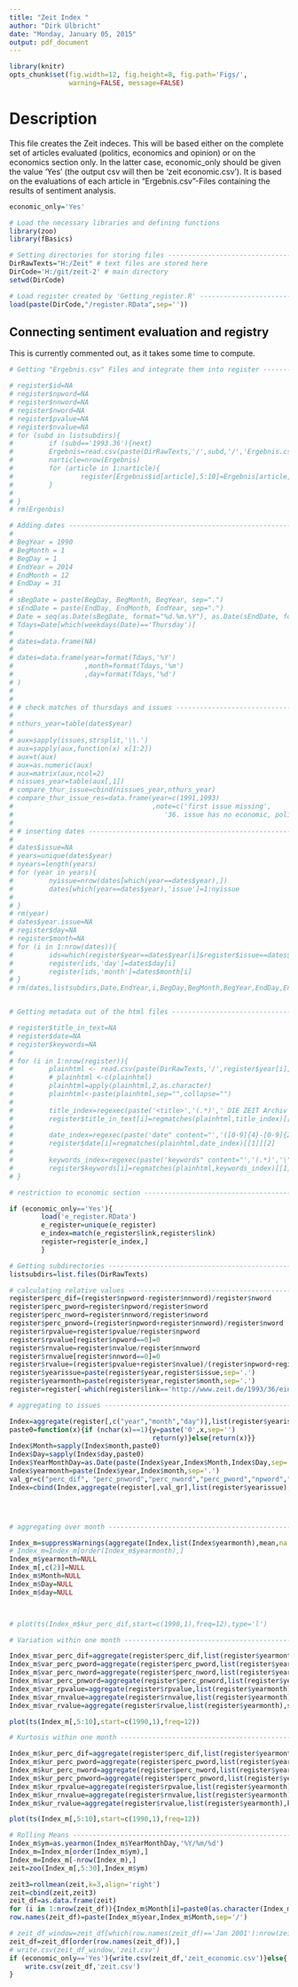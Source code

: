 ```yaml
---
title: "Zeit Index "
author: "Dirk Ulbricht"
date: "Monday, January 05, 2015"
output: pdf_document
---
```


```r
library(knitr)
opts_chunk$set(fig.width=12, fig.height=8, fig.path='Figs/',
               warning=FALSE, message=FALSE)
```


# Description 

This file creates the Zeit indeces. This will be based either on the complete set of articles evaluated (politics, economics and opinion) or on the economics section only. In the latter case, economic_only should be given the value 'Yes' (the output csv will then be 'zeit economic.csv'). It is based on the evaluations of each article in "Ergebnis.csv"-Files containing the results of sentiment analysis. 

```r
economic_only='Yes'

# Load the necessary libraries and defining functions
library(zoo)
library(fBasics)

# Setting directories for storing files -------------------------------------------------------
DirRawTexts="H:/Zeit" # text files are stored here
DirCode='H:/git/zeit-2' # main directory
setwd(DirCode)

# Load register created by 'Getting_register.R' ---------------------------
load(paste(DirCode,"/register.RData",sep=''))
```
## Connecting sentiment evaluation and registry
This is currently commented out, as it takes some time to compute.

```r
# Getting "Ergebnis.csv" Files and integrate them into register -----------

# register$id=NA
# register$npword=NA
# register$nnword=NA
# register$nword=NA
# register$pvalue=NA
# register$nvalue=NA
# for (subd in listsubdirs){
#         if (subd=='1993.36'){next}
#         Ergebnis=read.csv(paste(DirRawTexts,'/',subd,'/','Ergebnis.csv',sep=''),row.names=1)
#         narticle=nrow(Ergebnis)
#         for (article in 1:narticle){
#                 register[Ergebnis$id[article],5:10]=Ergebnis[article,]
#         }
#         
# }
# rm(Ergenbis)

# Adding dates ------------------------------------------------------------
# 
# BegYear = 1990
# BegMonth = 1
# BegDay = 1
# EndYear = 2014
# EndMonth = 12
# EndDay = 31
# 
# sBegDate = paste(BegDay, BegMonth, BegYear, sep=".")
# sEndDate = paste(EndDay, EndMonth, EndYear, sep=".")
# Date = seq(as.Date(sBegDate, format="%d.%m.%Y"), as.Date(sEndDate, format="%d.%m.%Y"), by="days")
# Tdays=Date[which(weekdays(Date)=='Thursday')]
# 
# dates=data.frame(NA)
# 
# dates=data.frame(year=format(Tdays,'%Y')
#                  ,month=format(Tdays,'%m')
#                  ,day=format(Tdays,'%d')
# )
# 
# 
# # check matches of thursdays and issues -----------------------------------
# 
# nthurs_year=table(dates$year)
# 
# aux=sapply(issues,strsplit,'\\.')
# aux=sapply(aux,function(x) x[1:2])
# aux=t(aux)
# aux=as.numeric(aux)
# aux=matrix(aux,ncol=2)
# nissues_year=table(aux[,1])
# compare_thur_issue=cbind(nissues_year,nthurs_year)
# compare_thur_issue_res=data.frame(year=c(1991,1993)
#                                   ,note=c('first issue missing',
#                                      '36. issue has no economic, politics or essay article'))
# 
# # inserting dates ---------------------------------------------------------
# 
# dates$issue=NA
# years=unique(dates$year)
# nyears=length(years)
# for (year in years){
#         nyissue=nrow(dates[which(year==dates$year),])
#         dates[which(year==dates$year),'issue']=1:nyissue
#         
# }
# rm(year)
# dates$year.issue=NA
# register$day=NA
# register$month=NA
# for (i in 1:nrow(dates)){
#         ids=which(register$year==dates$year[i]&register$issue==dates$issue[i])
#         register[ids,'day']=dates$day[i]
#         register[ids,'month']=dates$month[i]
# }
# rm(dates,listsubdirs,Date,EndYear,i,BegDay,BegMonth,BegYear,EndDay,EndMonth,Tdays,ids,nyears,nyissue,sBegDate,sEndDate,years)


# Getting metadata out of the html files ----------------------------------

# register$title_in_text=NA
# register$date=NA
# register$keywords=NA
# 
# for (i in 1:nrow(register)){
#         plainhtml <- read.csv(paste(DirRawTexts,'/',register$year[i],'.',register$issue[i],'/',i,'.txt',sep=''))[-1]
#         # plainhtml <-c(plainhtml)
#         plainhtml=apply(plainhtml,2,as.character)
#         plainhtml<-paste(plainhtml,sep="",collapse="")
#         
#         title_index=regexec(paste('<title>','(.*)',' DIE ZEIT Archiv',sep=''),plainhtml)
#         register$title_in_text[i]=regmatches(plainhtml,title_index)[[1]][2]
#         
#         date_index=regexec(paste('date" content="','([0-9]{4}-[0-9]{2}-[0-9]{2})',sep=''),plainhtml)
#         register$date[i]=regmatches(plainhtml,date_index)[[1]][2]
#         
#         keywords_index=regexec(paste('keywords" content="','(.*)','\"><(meta property)=\"og:site_name\"',sep=''),plainhtml)
#         register$keywords[i]=regmatches(plainhtml,keywords_index)[[1]][2]
# }

# restriction to economic section -----------------------------------------

if (economic_only=='Yes'){
        load('e_register.RData')
        e_register=unique(e_register)
        e_index=match(e_register$link,register$link)
        register=register[e_index,]
        }

# Getting subdirectories --------------------------------------------------
listsubdirs=list.files(DirRawTexts)

# calculating relative values ---------------------------------------------
register$perc_dif=(register$npword-register$nnword)/register$nword
register$perc_pword=register$npword/register$nword
register$perc_nword=register$nnword/register$nword
register$perc_pnword=(register$npword+register$nnword)/register$nword
register$rpvalue=register$pvalue/register$npword
register$rpvalue[register$npword==0]=0
register$rnvalue=register$nvalue/register$nnword
register$rnvalue[register$nnword==0]=0
register$rvalue=(register$pvalue+register$nvalue)/(register$npword+register$nnword)
register$yearissue=paste(register$year,register$issue,sep='.')
register$yearmonth=paste(register$year,register$month,sep='.')
register=register[-which(register$link=='http://www.zeit.de/1993/36/ein-ganz-legaler-nepp'),] # has not been evaluated needs to be checked

# aggregating to issues ---------------------------------------------------

Index=aggregate(register[,c("year","month","day")],list(register$yearissue),mean,na.rm=T)
paste0=function(x){if (nchar(x)==1){y=paste('0',x,sep='')
                                    return(y)}else{return(x)}}
Index$Month=sapply(Index$month,paste0)
Index$Day=sapply(Index$day,paste0)
Index$YearMonthDay=as.Date(paste(Index$year,Index$Month,Index$Day,sep='/'),'%Y/%m/%d')
Index$yearmonth=paste(Index$year,Index$month,sep='.')
val_gr=c("perc_dif", "perc_pnword","perc_nword","perc_pword","npword","nnword","nword","pvalue","nvalue","rpvalue","rnvalue","rvalue")
Index=cbind(Index,aggregate(register[,val_gr],list(register$yearissue),mean,na.rm=T)[,-1])




# aggregating over month --------------------------------------------------

Index_m=suppressWarnings(aggregate(Index,list(Index$yearmonth),mean,na.rm=T))
# Index_m=Index_m[order(Index_m$yearmonth),]
Index_m$yearmonth=NULL
Index_m[,c(2)]=NULL
Index_m$Month=NULL
Index_m$Day=NULL 
Index_m$day=NULL



# plot(ts(Index_m$kur_perc_dif,start=c(1990,1),freq=12),type='l')

# Variation within one month ----------------------------------------------

Index_m$var_perc_dif=aggregate(register$perc_dif,list(register$yearmonth),sd,na.rm=T)[,2]
Index_m$var_perc_pword=aggregate(register$perc_pword,list(register$yearmonth),sd,na.rm=T)[,2]
Index_m$var_perc_nword=aggregate(register$perc_nword,list(register$yearmonth),sd,na.rm=T)[,2]
Index_m$var_perc_pnword=aggregate(register$perc_pnword,list(register$yearmonth),sd,na.rm=T)[,2]
Index_m$var_rpvalue=aggregate(register$rpvalue,list(register$yearmonth),sd,na.rm=T)[,2]
Index_m$var_rnvalue=aggregate(register$rnvalue,list(register$yearmonth),sd,na.rm=T)[,2]
Index_m$var_rvalue=aggregate(register$rvalue,list(register$yearmonth),sd,na.rm=T)[,2]

plot(ts(Index_m[,5:10],start=c(1990,1),freq=12))

# Kurtosis within one month ----------------------------------------------

Index_m$kur_perc_dif=aggregate(register$perc_dif,list(register$yearmonth),kurtosis,na.rm=T)[,2]
Index_m$kur_perc_pword=aggregate(register$perc_pword,list(register$yearmonth),kurtosis,na.rm=T)[,2]
Index_m$kur_perc_nword=aggregate(register$perc_nword,list(register$yearmonth),kurtosis,na.rm=T)[,2]
Index_m$kur_perc_pnword=aggregate(register$perc_pnword,list(register$yearmonth),kurtosis,na.rm=T)[,2]
Index_m$kur_rpvalue=aggregate(register$rpvalue,list(register$yearmonth),kurtosis,na.rm=T)[,2]
Index_m$kur_rnvalue=aggregate(register$rnvalue,list(register$yearmonth),kurtosis,na.rm=T)[,2]
Index_m$kur_rvalue=aggregate(register$rvalue,list(register$yearmonth),kurtosis,na.rm=T)[,2]

plot(ts(Index_m[,5:10],start=c(1990,1),freq=12))

# Rolling Means ------------------------------------------------------------------------
Index_m$ym=as.yearmon(Index_m$YearMonthDay,'%Y/%m/%d')
Index_m=Index_m[order(Index_m$ym),]
Index_m=Index_m[-nrow(Index_m),]
zeit=zoo(Index_m[,5:30],Index_m$ym)

zeit3=rollmean(zeit,k=3,align='right')
zeit=cbind(zeit,zeit3)
zeit_df=as.data.frame(zeit)
for (i in 1:nrow(zeit_df)){Index_m$Month[i]=paste0(as.character(Index_m$month[i]))}
row.names(zeit_df)=paste(Index_m$year,Index_m$Month,sep='/')

# zeit_df_window=zeit_df[which(row.names(zeit_df)=='Jan 2001'):nrow(zeit_df),]
zeit_df=zeit_df[order(row.names(zeit_df)),]
# write.csv(zeit_df_window,'zeit.csv')
if (economic_only=='Yes'){write.csv(zeit_df,'zeit_economic.csv')}else{
    write.csv(zeit_df,'zeit.csv')    
}

```
